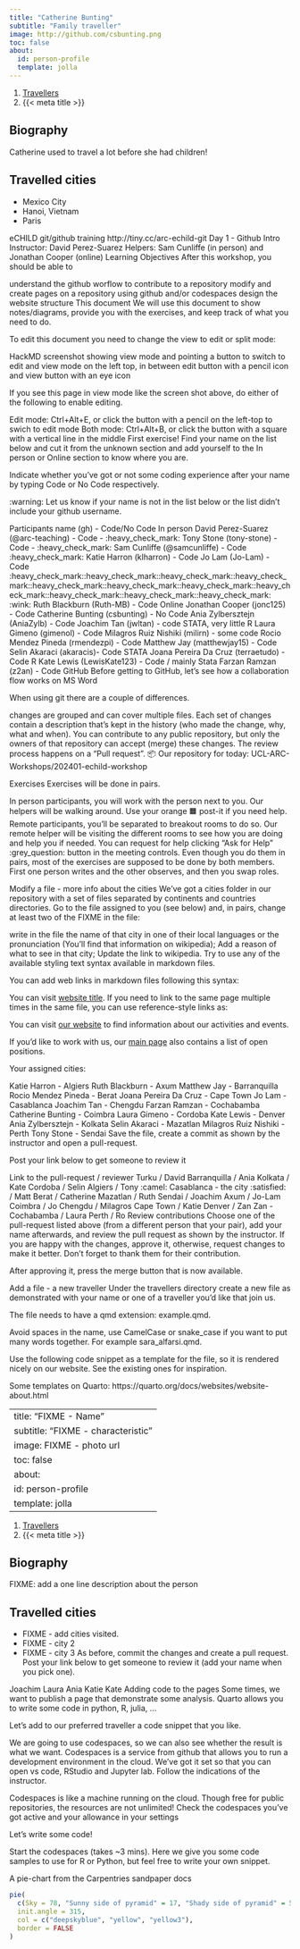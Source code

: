 ```yaml
---
title: "Catherine Bunting"
subtitle: "Family traveller"
image: http://github.com/csbunting.png
toc: false
about:
  id: person-profile
  template: jolla
---
```


```{=html}
<nav aria-label="breadcrumb">
  <ol class="breadcrumb">
    <li class="breadcrumb-item"><a href="../../travellers.html">Travellers</a></li>
    <li class="breadcrumb-item active" aria-current="page">{{< meta title >}}</li>
  </ol>
</nav>
```

:::{#person-profile}
:::

## Biography

Catherine used to travel a lot before she had children!

## Travelled cities

- Mexico City
- Hanoi, Vietnam
- Paris

eCHILD git/github training
http://tiny.cc/arc-echild-git
Day 1 - Github
Intro
Instructor: David Perez-Suarez
Helpers: Sam Cunliffe (in person) and Jonathan Cooper (online)
Learning Objectives
After this workshop, you should be able to

understand the github worflow to contribute to a repository
modify and create pages on a repository using github and/or codespaces
design the website structure
This document
We will use this document to show notes/diagrams, provide you with the exercises, and keep track of what you need to do.

To edit this document you need to change the view to edit or split mode:

HackMD screenshot showing view mode and pointing a button to switch to edit and view mode on the left top, in between edit button with a pencil icon and view button with an eye icon

If you see this page in view mode like the screen shot above, do either of the following to enable editing.

Edit mode: Ctrl+Alt+E, or click the button with a pencil on the left-top to swich to edit mode
Both mode: Ctrl+Alt+B, or click the button with a square with a vertical line in the middle
First exercise!
Find your name on the list below and cut it from the unknown section and add yourself to the In person or Online section to know where you are.

Indicate whether you’ve got or not some coding experience after your name by typing Code or No Code respectively.

:warning: Let us know if your name is not in the list below or the list didn’t include your github username.

Participants
name (gh) - Code/No Code
In person
David Perez-Suarez (@arc-teaching) - Code - :heavy_check_mark:
Tony Stone (tony-stone) - Code - :heavy_check_mark:
Sam Cunliffe (@samcunliffe) - Code :heavy_check_mark:
Katie Harron (klharron) - Code
Jo Lam (Jo-Lam) - Code :heavy_check_mark::heavy_check_mark::heavy_check_mark::heavy_check_mark::heavy_check_mark::heavy_check_mark::heavy_check_mark::heavy_check_mark::heavy_check_mark::heavy_check_mark::heavy_check_mark: :wink:
Ruth Blackburn (Ruth-MB) - Code
Online
Jonathan Cooper (jonc125) - Code
Catherine Bunting (csbunting) - No Code
Ania Zylbersztejn (AniaZylb) - Code
Joachim Tan (jwltan) - code STATA, very little R
Laura Gimeno (gimenol) - Code
Milagros Ruiz Nishiki (milirn) - some code
Rocio Mendez Pineda (rmendezpi) - Code
Matthew Jay (matthewjay15) - Code
Selin Akaraci (akaracis)- Code STATA
Joana Pereira Da Cruz (terraetudo) - Code R
Kate Lewis (LewisKate123) - Code / mainly Stata
Farzan Ramzan (z2an) - Code
GitHub
Before getting to GitHub, let’s see how a collaboration flow works on MS Word


When using git there are a couple of differences.

changes are grouped and can cover multiple files.
Each set of changes contain a description that’s kept in the history (who made the change, why, what and when).
You can contribute to any public repository, but only the owners of that repository can accept (merge) these changes.
The review process happens on a “Pull request”.
📦 Our repository for today: UCL-ARC-Workshops/202401-echild-workshop

Exercises
Exercises will be done in pairs.

In person participants, you will work with the person next to you. Our helpers will be walking around. Use your orange 🟧 post-it if you need help.
Remote participants, you’ll be separated to breakout rooms to do so. Our remote helper will be visiting the different rooms to see how you are doing and help you if needed. You can request for help clicking “Ask for Help” :grey_question: button in the meeting controls.
Even though you do them in pairs, most of the exercises are supposed to be done by both members. First one person writes and the other observes, and then you swap roles.

Modify a file - more info about the cities
We’ve got a cities folder in our repository with a set of files separated by continents and countries directories. Go to the file assigned to you (see below) and, in pairs, change at least two of the FIXME in the file:

write in the file the name of that city in one of their local languages or the pronunciation (You’ll find that information on wikipedia);
Add a reason of what to see in that city;
Update the link to wikipedia.
Try to use any of the available styling text syntax available in markdown files.

You can add web links in markdown files following this syntax:

You can visit [website title](https://web.site/pointed/to).
If you need to link to the same page multiple times in the same file, you can use reference-style links as:

You can visit [our website][main-website] to find information about our activities and events.

If you'd like to work with us, our [main page][main-website] also contains a list of open positions.


[main-website]: https://our.web.site/
Your assigned cities:

Katie Harron - Algiers
Ruth Blackburn - Axum
Matthew Jay - Barranquilla
Rocio Mendez Pineda - Berat
Joana Pereira Da Cruz - Cape Town
Jo Lam - Casablanca
Joachim Tan - Chengdu
Farzan Ramzan - Cochabamba
Catherine Bunting - Coimbra
Laura Gimeno - Cordoba
Kate Lewis - Denver
Ania Zylbersztejn - Kolkata
Selin Akaraci - Mazatlan
Milagros Ruiz Nishiki - Perth
Tony Stone - Sendai
Save the file, create a commit as shown by the instructor and open a pull-request.

Post your link below to get someone to review it

Link to the pull-request / reviewer
Turku / David
Barranquilla / Ania
Kolkata / Kate
Cordoba / Selin
Algiers / Tony :camel:
Casablanca - the city :satisfied: / Matt
Berat / Catherine
Mazatlan / Ruth
Sendai / Joachim
Axum / Jo-Lam
Coimbra / Jo
Chengdu / Milagros
Cape Town / Katie
Denver / Zan
Zan - Cochabamba / Laura
Perth / Ro
Review contributions
Choose one of the pull-request listed above (from a different person that your
pair), add your name afterwards, and review the pull request as shown by the
instructor.
If you are happy with the changes, approve it, otherwise, request changes to
make it better. Don’t forget to thank them for their contribution.

After approving it, press the merge button that is now available.

Add a file - a new traveller
Under the travellers directory create a new file as demonstrated with your name or one of a traveller you’d like that join us.

The file needs to have a qmd extension: example.qmd.

Avoid spaces in the name, use CamelCase or snake_case if you want to put many words together. For example sara_alfarsi.qmd.

Use the following code snippet as a template for the file, so it is rendered nicely on our website. See the existing ones for inspiration.

Some templates on Quarto: https://quarto.org/docs/websites/website-about.html

---
title: "FIXME - Name"
subtitle: "FIXME - characteristic"
image: FIXME - photo url
toc: false
about:
  id: person-profile
  template: jolla
---

```{=html}
<nav aria-label="breadcrumb">
  <ol class="breadcrumb">
    <li class="breadcrumb-item"><a href="../../travellers.html">Travellers</a></li>
    <li class="breadcrumb-item active" aria-current="page">{{< meta title >}}</li>
  </ol>
</nav>
```

:::{#person-profile}
:::

## Biography

FIXME: add a one line description about the person

## Travelled cities

- FIXME - add cities visited.
- FIXME - city 2
- FIXME - city 3
As before, commit the changes and create a pull request. Post your link below to get someone to review it (add your name when you pick one).

Joachim
Laura
Ania
Katie
Kate
Adding code to the pages
Some times, we want to publish a page that demonstrate some analysis. Quarto allows you to write some code in python, R, julia, …

Let’s add to our preferred traveller a code snippet that you like.

We are going to use codespaces, so we can also see whether the result is what we want.
Codespaces is a service from github that allows you to run a development environment in the cloud.
We’ve got it set so that you can open vs code, RStudio and Jupyter lab. Follow the indications of the instructor.

Codespaces is like a machine running on the cloud. Though free for public repositories, the resources are not unlimited!
Check the codespaces you’ve got active and your allowance in your settings

Let’s write some code!

Start the codespaces (takes ~3 mins). Here we give you some code samples to use for R or Python, but feel free to write your own snippet.

A pie-chart from the Carpentries sandpaper docs

```r
pie(
  c(Sky = 78, "Sunny side of pyramid" = 17, "Shady side of pyramid" = 5),
  init.angle = 315,
  col = c("deepskyblue", "yellow", "yellow3"),
  border = FALSE
)
```